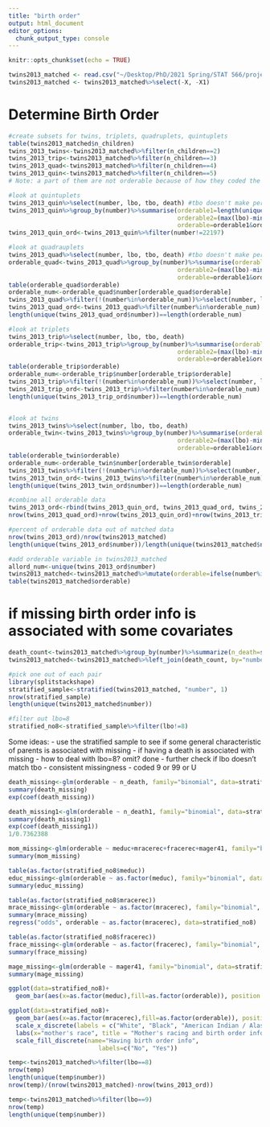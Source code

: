 ```yaml
---
title: "birth order"
output: html_document
editor_options: 
  chunk_output_type: console
---
```


```r
knitr::opts_chunk$set(echo = TRUE)
```

```r
twins2013_matched <- read.csv("~/Desktop/PhD/2021 Spring/STAT 566/project/data/twins_2013_matched.csv")
twins2013_matched <- twins2013_matched%>%select(-X, -X1)
```

# Determine Birth Order
```r
#create subsets for twins, triplets, quadruplets, quintuplets
table(twins2013_matched$n_children)
twins_2013_twins<-twins2013_matched%>%filter(n_children==2)
twins_2013_trip<-twins2013_matched%>%filter(n_children==3)
twins_2013_quad<-twins2013_matched%>%filter(n_children==4)
twins_2013_quin<-twins2013_matched%>%filter(n_children==5)
# Note: a part of them are not orderable because of how they coded the variable that 8 indicates 8 or more kids

#look at quintuplets 
twins_2013_quin%>%select(number, lbo, tbo, death) #tbo doesn't make perfect sense to me
twins_2013_quin%>%group_by(number)%>%summarise(orderable1=length(unique(lbo))==5,
                                               orderable2=(max(lbo)-min(lbo)==4),
                                               orderable=orderable1&orderable2) #the only problematic one is 22197
twins_2013_quin_ord<-twins_2013_quin%>%filter(number!=22197)

#look at quadrauplets
twins_2013_quad%>%select(number, lbo, tbo, death) #tbo doesn't make perfect sense to me
orderable_quad<-twins_2013_quad%>%group_by(number)%>%summarise(orderable1=length(unique(lbo))==4,
                                               orderable2=(max(lbo)-min(lbo)==3),
                                               orderable=orderable1&orderable2)
table(orderable_quad$orderable)
orderable_num<-orderable_quad$number[orderable_quad$orderable]
twins_2013_quad%>%filter(!(number%in%orderable_num))%>%select(number, lbo, tbo, death)
twins_2013_quad_ord<-twins_2013_quad%>%filter(number%in%orderable_num)
length(unique(twins_2013_quad_ord$number))==length(orderable_num)

#look at triplets
twins_2013_trip%>%select(number, lbo, tbo, death)
orderable_trip<-twins_2013_trip%>%group_by(number)%>%summarise(orderable1=length(unique(lbo))==3,
                                               orderable2=(max(lbo)-min(lbo)==2),
                                               orderable=orderable1&orderable2)
table(orderable_trip$orderable)
orderable_num<-orderable_trip$number[orderable_trip$orderable]
twins_2013_trip%>%filter(!(number%in%orderable_num))%>%select(number, lbo, tbo, death)
twins_2013_trip_ord<-twins_2013_trip%>%filter(number%in%orderable_num)
length(unique(twins_2013_trip_ord$number))==length(orderable_num)


#look at twins
twins_2013_twins%>%select(number, lbo, tbo, death)
orderable_twin<-twins_2013_twins%>%group_by(number)%>%summarise(orderable1=length(unique(lbo))==2,
                                               orderable2=(max(lbo)-min(lbo)==1),
                                               orderable=orderable1&orderable2)
table(orderable_twin$orderable)
orderable_num<-orderable_twin$number[orderable_twin$orderable]
twins_2013_twins%>%filter(!(number%in%orderable_num))%>%select(number, lbo, tbo, death)
twins_2013_twin_ord<-twins_2013_twins%>%filter(number%in%orderable_num)
length(unique(twins_2013_twin_ord$number))==length(orderable_num)

#combine all orderable data
twins_2013_ord<-rbind(twins_2013_quin_ord, twins_2013_quad_ord, twins_2013_trip_ord, twins_2013_twin_ord)
nrow(twins_2013_quad_ord)+nrow(twins_2013_quin_ord)+nrow(twins_2013_trip_ord)+nrow(twins_2013_twin_ord)==nrow(twins_2013_ord)

#percent of orderable data out of matched data
nrow(twins_2013_ord)/nrow(twins2013_matched)
length(unique(twins_2013_ord$number))/length(unique(twins2013_matched$number))

#add orderable variable in twins2013_matched
allord_num<-unique(twins_2013_ord$number)
twins2013_matched<-twins2013_matched%>%mutate(orderable=ifelse(number%in%allord_num,1,0))
table(twins2013_matched$orderable)
```

# if missing birth order info is associated with some covariates

```r
death_count<-twins2013_matched%>%group_by(number)%>%summarize(n_death=sum(death),n_death1=ifelse(n_death>0,1,0))
twins2013_matched<-twins2013_matched%>%left_join(death_count, by="number")

#pick one out of each pair
library(splitstackshape)
stratified_sample<-stratified(twins2013_matched, "number", 1)
nrow(stratified_sample)
length(unique(twins2013_matched$number))

#filter out lbo=8
stratified_no8<-stratified_sample%>%filter(lbo!=8)
```

Some ideas:
  - use the stratified sample to see if some general characteristic of parents is associated with missing
  - if having a death is associated with missing
  - how to deal with lbo=8? omit? done
  - further check if lbo doesn't match tbo
  - consistent missingness - coded 9 or 99 or U

```r
death_missing<-glm(orderable ~ n_death, family="binomial", data=stratified_no8)
summary(death_missing)
exp(coef(death_missing))

death_missing1<-glm(orderable ~ n_death1, family="binomial", data=stratified_no8)
summary(death_missing1)
exp(coef(death_missing1))
1/0.7362388
```

```r
mom_missing<-glm(orderable ~ meduc+mracerec+fracerec+mager41, family="binomial", data=stratified_no8)
summary(mom_missing)

table(as.factor(stratified_no8$meduc))
educ_missing<-glm(orderable ~ as.factor(meduc), family="binomial", data=stratified_no8)
summary(educ_missing)

table(as.factor(stratified_no8$mracerec))
mrace_missing<-glm(orderable ~ as.factor(mracerec), family="binomial", data=stratified_no8)
summary(mrace_missing)
regress("odds", orderable ~ as.factor(mracerec), data=stratified_no8)

table(as.factor(stratified_no8$fracerec))
frace_missing<-glm(orderable ~ as.factor(fracerec), family="binomial", data=stratified_no8)
summary(frace_missing)

mage_missing<-glm(orderable ~ mager41, family="binomial", data=stratified_no8)
summary(mage_missing)
```

```r
ggplot(data=stratified_no8)+
  geom_bar(aes(x=as.factor(meduc),fill=as.factor(orderable)), position = "fill")

ggplot(data=stratified_no8)+
  geom_bar(aes(x=as.factor(mracerec),fill=as.factor(orderable)), position = "fill")+
  scale_x_discrete(labels = c("White", "Black", "American Indian / Alaskan Native", "Asian / Pacific Islander"))+
  labs(x="mother's race", title = "Mother's racing and birth order info")+
  scale_fill_discrete(name="Having birth order info",
                         labels=c("No", "Yes"))

```


```r
temp<-twins2013_matched%>%filter(lbo==8)
nrow(temp)
length(unique(temp$number))
nrow(temp)/(nrow(twins2013_matched)-nrow(twins_2013_ord))

temp<-twins2013_matched%>%filter(lbo==9)
nrow(temp)
length(unique(temp$number))
```



